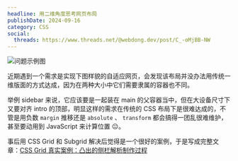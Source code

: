 ```yaml
---
headline: 用二维角度思考网页布局
publishDate: 2024-09-16
category: CSS
social:
  threads: https://www.threads.net/@webdong.dev/post/C_-oMjBB-NW
---
```


![问题示例图](problem-demo.webp)

近期遇到一个需求是实现下图样貌的自适应网页，会发现该布局并没办法用传统一维版面的方式达成，因为在两种大小中它们需要隶属的容器也不同。

举例 sidebar 来说，它应该要是一起装在 main 的父容器当中，但在大设备尺寸下又要对齐 intro 的顶部，明显这样的需求在传统的 CSS 布局下是很难达成的，不管是用负数 `margin` 推移还是 `absolute` 、 `transform` 都会搞得一团乱很难维护，甚至要动用到 JavaScript 来计算位置 😐。

事后用 CSS Grid 和 Subgrid 解决后觉得是一个很好的案例，于是写成完整文章：[CSS Grid 真实案例：凸出的侧栏解析制作过程](https://www.webdong.dev/post/real-use-case-of-css-grid-extended-sidebar/)
